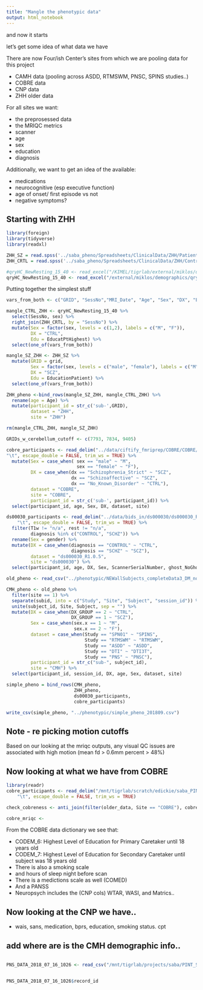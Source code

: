 ```yaml
---
title: "Mangle the phenotypic data"
output: html_notebook
---
```


and now it starts

let's get some idea of what data we have

There are now Four/ish Center's sites from which we are pooling data for this project

+ CAMH data (pooling across ASDD, RTMSWM, PNSC, SPINS studies..)
+ COBRE data
+ CNP data
+ ZHH older data

For all sites we want:

+ the preprosessed data
+ the MRIQC metrics
+ scanner
+ age
+ sex
+ education
+ diagnosis

Additionally, we want to get an idea of the available:

+ medications
+ neurocognitive (esp executive function)
+ age of onset/ first episode vs not
+ negative symptoms?

## Starting with ZHH 

```r
library(foreign)
library(tidyverse)
library(readxl)
```

```r


ZHH_SZ = read.spss('../saba_pheno/Spreadsheets/ClinicalData/ZHH/Patient\ Sample\ 7-30-18.sav', to.data.frame=TRUE)
ZHH_CRTL = read.spss('../saba_pheno/Spreadsheets/ClinicalData/ZHH/Control Sample 7-30-18.sav', to.data.frame=TRUE)

#qryHC_NewResting_15_40 <- read_excel("/KIMEL/tigrlab/external/miklos/demographics/qryHC_NewResting_15-40.xlsx")
qryHC_NewResting_15_40 <- read_excel("/external/miklos/demographics/qryHC_NewResting_15-40.xlsx")
```


Putting together the simplest stuff

```r

vars_from_both <- c("GRID", "SessNo","MRI_Date", "Age", "Sex", "DX", "Edu")

mangle_CTRL_ZHH <- qryHC_NewResting_15_40 %>%
  select(SessNo, sex) %>%
  right_join(ZHH_CRTL, by = "SessNo") %>%
  mutate(Sex = factor(sex, levels = c(1,2), labels = c("M", "F")),
         DX = "CTRL",
         Edu = EducatPtHighest) %>%
  select(one_of(vars_from_both))

mangle_SZ_ZHH <- ZHH_SZ %>%
  mutate(GRID = grid,
         Sex = factor(sex, levels = c("male", "female"), labels = c("M", "F")),
         DX = "SCZ",
         Edu = EducationPatient) %>%
  select(one_of(vars_from_both))

ZHH_pheno <-bind_rows(mangle_SZ_ZHH, mangle_CTRL_ZHH) %>%
  rename(age = Age) %>%
  mutate(participant_id = str_c('sub-',GRID),
         dataset = "ZHH",
         site = "ZHH")

rm(mangle_CTRL_ZHH, mangle_SZ_ZHH)

GRIDs_w_cerebellum_cutoff <- c(7793, 7834, 9405)
```

```r
cobre_participants <- read_delim("../data/ciftify_fmriprep/COBRE/COBRE/participants.tsv",
"\t", escape_double = FALSE, trim_ws = TRUE) %>%
  mutate(Sex = case_when( sex == "male" ~ "M",
                          sex == "female" ~ "F"),
         DX = case_when(dx == "Schizophrenia_Strict" ~ "SCZ",
                        dx == "Schizoaffective" ~ "SCZ",
                        dx == "No_Known_Disorder" ~ "CTRL"),
         dataset = "COBRE",
         site = "COBRE",
         participant_id = str_c('sub-', participant_id)) %>%
  select(participant_id, age, Sex, DX, dataset, site)

```

```r

ds00030_participants <- read_delim("../data/bids_in/ds000030/ds000030_R1.0.5/participants.tsv", 
    "\t", escape_double = FALSE, trim_ws = TRUE) %>%
  filter(T1w != "n/a", rest != "n/a",
         diagnosis %in% c("CONTROL", "SCHZ")) %>%
  rename(Sex = gender) %>%
  mutate(DX = case_when(diagnosis == "CONTROL" ~ "CTRL",
                        diagnosis == "SCHZ" ~ "SCZ"),
         dataset = "ds000030_R1.0.5",
         site = "ds000030") %>%
  select(participant_id, age, DX, Sex, ScannerSerialNumber, ghost_NoGhost, dataset, site)

```

```r
old_pheno <- read_csv("../phenotypic/NEWallSubjects_completeData3_DM_not_sexmatched.csv")

CMH_pheno <- old_pheno %>% 
  filter(site == 1) %>%
  separate(subid, into = c("Study", "Site", "Subject", "session_id")) %>%
  unite(subject_id, Site, Subject, sep = "") %>%
  mutate(DX = case_when(DX_GROUP == 2 ~ "CTRL",
                        DX_GROUP == 1 ~ "SCZ"),
         Sex = case_when(sex.x == 1 ~ "M",
                         sex.x == 2 ~ "F"),
         dataset = case_when(Study == "SPN01" ~ "SPINS",
                             Study == "RTMSWM" ~ "RTMSWM",
                             Study == "ASDD" ~ "ASDD",
                             Study == "DTI" ~ "DTI3T",
                             Study == "PNS" ~ "PNSC"),
         participant_id = str_c("sub-", subject_id),
         site = "CMH") %>%
  select(participant_id, session_id, DX, age, Sex, dataset, site)

```

```r
simple_pheno = bind_rows(CMH_pheno,
                         ZHH_pheno,
                         ds00030_participants,
                         cobre_participants)
```


```r
write_csv(simple_pheno, "../phenotypic/simple_pheno_201809.csv")
```


## Note - re picking motion cutoffs

Based on our looking at the mriqc outputs, any visual QC issues are associated with high motion (mean fd > 0.6mm percent > 48%)

## Now looking at what we have from COBRE

```r
library(readr)
cobre_participants <- read_delim("/mnt/tigrlab/scratch/edickie/saba_PINT/ciftify_fmriprep/COBRE/COBRE/participants.tsv", 
    "\t", escape_double = FALSE, trim_ws = TRUE)

check_cobreness <- anti_join(filter(older_data, Site == "COBRE"), cobre_participants, by = c("name" = "participant_id"))
```


```r
cobre_mriqc <- 
```

From the COBRE data dictionary we see that:

+ CODEM_6: Highest Level of Education for Primary Caretaker until 18 years old
+ CODEM_7: Highest Level of Education for Secondary Caretaker until subject was 18 years old
+ There is also a smoking scale 
+ and hours of sleep night before scan
+ There is a medictions scale as well (COMED)
+ And a PANSS
+ Neuropsych includes the (CNP cols) WTAR, WASI, and Matrics..

## Now looking at the CNP we have..

+ wais, sans, medication, bprs, education, smoking status. cpt

## add where are is the CMH demographic info..

```r

```
```r
PNS_DATA_2018_07_16_1026 <- read_csv("/mnt/tigrlab/projects/saba/PINT_SCZ/new_analyses_20170412/Summer2018/Spreadsheets/ClinicalData/PNS/PNS_DATA_2018-07-16_1026.csv")


PNS_DATA_2018_07_16_1026$record_id

```
